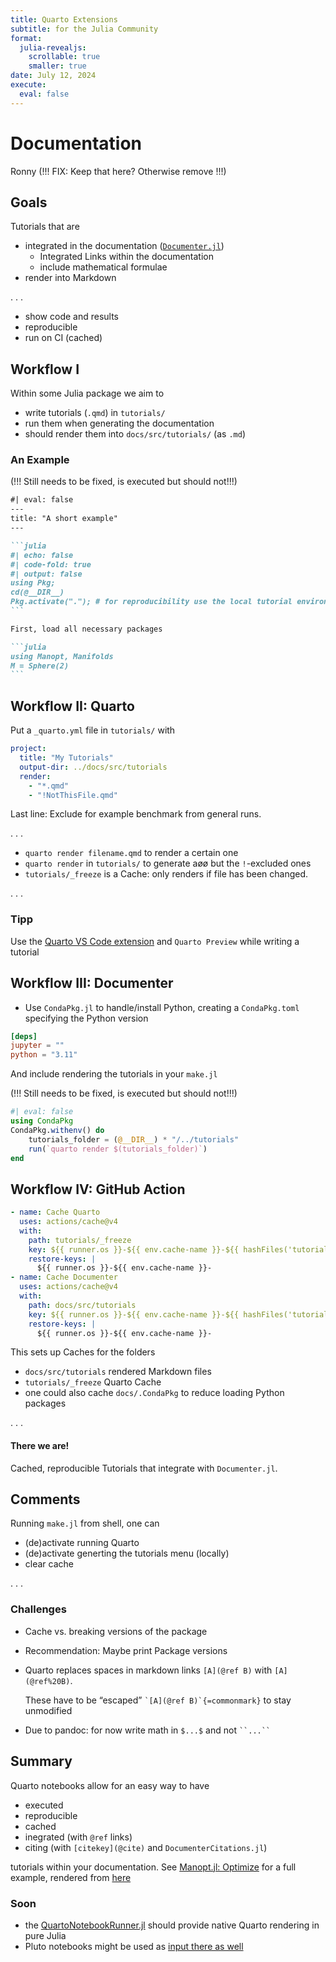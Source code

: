 ```yaml
---
title: Quarto Extensions
subtitle: for the Julia Community
format:
  julia-revealjs:
    scrollable: true
    smaller: true
date: July 12, 2024
execute:
  eval: false
---
```


# Documentation

Ronny (!!! FIX: Keep that here? Otherwise remove !!!)

## Goals

Tutorials that are

-  integrated in the documentation ([`Documenter.jl`](https://documenter.juliadocs.org/stable/))
   - Integrated Links within the documentation
   - include mathematical formulae
- render into Markdown

. . .

- show code and results
- reproducible
- run on CI (cached)

## Workflow I

Within some Julia package we aim to

- write tutorials (`.qmd`) in `tutorials/`
- run them when generating the documentation
- should render them into `docs/src/tutorials/` (as `.md`)

### An Example

(!!! Still needs to be fixed, is executed but should not!!!)

````.markdown
#| eval: false
---
title: "A short example"
---

```julia
#| echo: false
#| code-fold: true
#| output: false
using Pkg;
cd(@__DIR__)
Pkg.activate("."); # for reproducibility use the local tutorial environment.
```

First, load all necessary packages

```julia
using Manopt, Manifolds
M = Sphere(2)
```
````

## Workflow II: Quarto

Put a `_quarto.yml` file in `tutorials/` with

```YAML
project:
  title: "My Tutorials"
  output-dir: ../docs/src/tutorials
  render:
    - "*.qmd"
    - "!NotThisFile.qmd"
```

Last line: Exclude for example benchmark from general runs.

. . .

- `quarto render filename.qmd` to render a certain one
- `quarto render` in `tutorials/` to generate aøø but the `!`-excluded ones
- `tutorials/_freeze` is a Cache: only renders if file has been changed.

. . .

### Tipp

Use the [Quarto VS Code extension](https://marketplace.visualstudio.com/items?itemName=quarto.quarto) and `Quarto Preview` while writing a tutorial


## Workflow III: Documenter

* Use `CondaPkg.jl` to handle/install Python, creating a `CondaPkg.toml` specifying the Python version

```toml
[deps]
jupyter = ""
python = "3.11"
```

And include rendering the tutorials in your `make.jl`

(!!! Still needs to be fixed, is executed but should not!!!)

````julia
#| eval: false
using CondaPkg
CondaPkg.withenv() do
    tutorials_folder = (@__DIR__) * "/../tutorials"
    run(`quarto render $(tutorials_folder)`)
end
````



## Workflow IV: GitHub Action

````.yaml
- name: Cache Quarto
  uses: actions/cache@v4
  with:
    path: tutorials/_freeze
    key: ${{ runner.os }}-${{ env.cache-name }}-${{ hashFiles('tutorials/*.qmd') }}
    restore-keys: |
      ${{ runner.os }}-${{ env.cache-name }}-
- name: Cache Documenter
  uses: actions/cache@v4
  with:
    path: docs/src/tutorials
    key: ${{ runner.os }}-${{ env.cache-name }}-${{ hashFiles('tutorials/*.qmd') }}
    restore-keys: |
      ${{ runner.os }}-${{ env.cache-name }}-
````

This sets up Caches for the folders

- `docs/src/tutorials` rendered Markdown files
- `tutorials/_freeze` Quarto Cache
- one could also cache `docs/.CondaPkg` to reduce loading Python packages

. . .

#### There we are!

Cached, reproducible Tutorials that integrate with `Documenter.jl`.


## Comments

Running `make.jl` from shell, one can

- (de)activate running Quarto
- (de)activate generting the tutorials menu (locally)
- clear cache

. . .

### Challenges

- Cache vs. breaking versions of the package
- Recommendation: Maybe print Package versions
- Quarto replaces spaces in markdown links ``[A](@ref B)`` with ``[A](@ref%20B)``.

  These have to be “escaped” ``` `[A](@ref B)`{=commonmark} ``` to stay unmodified
- Due to pandoc: for now write math in `$...$` and not ``` ``...`` ```

## Summary

Quarto notebooks allow for an easy way to have

- executed
- reproducible
- cached
- inegrated (with `@ref` links)
- citing (with `[citekey](@cite)` and `DocumenterCitations.jl`)

tutorials within your documentation.
See [Manopt.jl: Optimize](https://manoptjl.org/stable/tutorials/Optimize/) for a full example, rendered from
[here](https://github.com/JuliaManifolds/Manopt.jl/blob/master/tutorials/Optimize.qmd)

### Soon

- the [QuartoNotebookRunner.jl](https://github.com/PumasAI/QuartoNotebookRunner.jl)
  should provide native Quarto rendering in pure Julia
- Pluto notebooks might be used as [input there as well](https://github.com/PumasAI/QuartoNotebookRunner.jl/issues/125)
